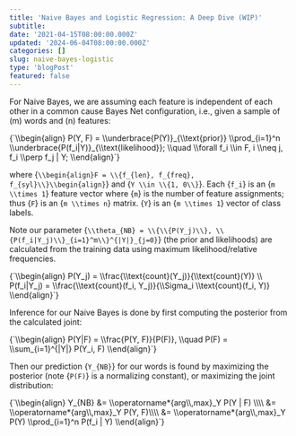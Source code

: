 ```yaml
---
title: 'Naive Bayes and Logistic Regression: A Deep Dive (WIP)'
subtitle:
date: '2021-04-15T08:00:00.000Z'
updated: '2024-06-04T08:00:00.000Z'
categories: []
slug: naive-bayes-logistic
type: 'blogPost'
featured: false
---
```





For Naive Bayes, we are assuming each feature is independent of each other in a common cause Bayes Net configuration, i.e., given a sample of \(m\) words and \(n\) features:

<div className="math-inline">
{`\\begin{align}
P(Y, F) = \\underbrace{P(Y)}_{\\text{prior}} \\prod_{i=1}^n \\underbrace{P(f_i|Y)}_{\\text{likelihood}}; \\quad \\forall f_i \\in F, i \\neq j, f_i \\perp f_j | Y;
\\end{align}`}
</div>

where <span className="math-inline">{`\\begin{align}F = \\{f_{len}, f_{freq}, f_{syl}\\}\\begin{align}`}</span> and <span className="math-inline">{`Y \\in \\{1, 0\\}`}</span>. Each <span className="math-inline">{`f_i`}</span> is an <span className="math-inline">{`m \\times 1`}</span> feature vector where <span className="math-inline">{`m`}</span> is the number of feature assignments; thus <span className="math-inline">{`F`}</span> is an <span className="math-inline">{`m \\times n`}</span> matrix. <span className="math-inline">{`Y`}</span> is an <span className="math-inline">{`m \\times 1`}</span> vector of class labels.

Note our parameter <span className="math-inline">{`\\theta_{NB} = \\{\\{P(Y_j)\\}, \\{P(f_i|Y_j)\\}_{i=1}^m\\}^{|Y|}_{j=0}`}</span> (the prior and likelihoods) are calculated from the training data using maximum likelihood/relative frequencies.

<div className="math-display">
{`\\begin{align}
P(Y_j) = \\frac{\\text{count}(Y_j)}{\\text{count}(Y)} \\
P(f_i|Y_j) = \\frac{\\text{count}(f_i, Y_j)}{\\Sigma_i \\text{count}(f_i, Y)}
\\end{align}`}
</div>

Inference for our Naive Bayes is done by first computing the posterior from the calculated joint:

<div className="math-display">
{`\\begin{align}
P(Y|F) = \\frac{P(Y, F)}{P(F)}, \\quad P(F) = \\sum_{i=1}^{|Y|} P(Y_i, F)
\\end{align}`}
</div>

Then our prediction <span className="math-inline">{`Y_{NB}`}</span> for our words is found by maximizing the posterior (note <span className="math-inline">{`P(F)`}</span> is a normalizing constant), or maximizing the joint distribution:

<div className="math-display">
{`\\begin{align} 
Y_{NB} &= \\operatorname*{arg\\,max}_Y P(Y | F) \\\\ 
&= \\operatorname*{arg\\,max}_Y P(Y, F)\\\\ 
&= \\operatorname*{arg\\,max}_Y P(Y) \\prod_{i=1}^n P(f_i | Y) 
\\end{align}`}
</div>
